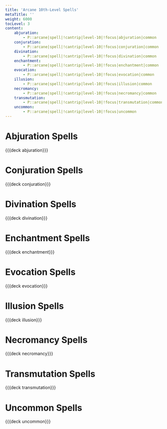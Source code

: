```yaml
---
title: 'Arcane 10th-Level Spells'
metaTitle: ''
weight: 6000
tocLevel: 3
content:
    abjuration:
        - P::arcane|spell|!cantrip|level-10|!focus|abjuration|common
    conjuration:
        - P::arcane|spell|!cantrip|level-10|!focus|conjuration|common
    divination:
        - P::arcane|spell|!cantrip|level-10|!focus|divination|common
    enchantment:
        - P::arcane|spell|!cantrip|level-10|!focus|enchantment|common
    evocation:
        - P::arcane|spell|!cantrip|level-10|!focus|evocation|common
    illusion:
        - P::arcane|spell|!cantrip|level-10|!focus|illusion|common
    necromancy:
        - P::arcane|spell|!cantrip|level-10|!focus|necromancy|common
    transmutation:
        - P::arcane|spell|!cantrip|level-10|!focus|transmutation|common
    uncommon:
        - P::arcane|spell|!cantrip|level-10|!focus|uncommon
---
```


# Abjuration Spells

{{{deck abjuration}}}

# Conjuration Spells

{{{deck conjuration}}}

# Divination Spells

{{{deck divination}}}

# Enchantment Spells

{{{deck enchantment}}}

# Evocation Spells

{{{deck evocation}}}

# Illusion Spells

{{{deck illusion}}}

# Necromancy Spells

{{{deck necromancy}}}

# Transmutation Spells

{{{deck transmutation}}}

# Uncommon Spells

{{{deck uncommon}}}
